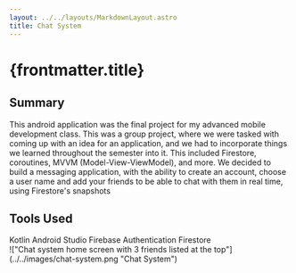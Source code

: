 ```yaml
---
layout: ../../layouts/MarkdownLayout.astro
title: Chat System
---
```



# {frontmatter.title}

## Summary

This android application was the final project for my advanced mobile development class. This
was a group project, where we were tasked with coming up with an idea for an application, and
we had to incorporate things we learned throughout the semester into it. This included Firestore,
coroutines, MVVM (Model-View-ViewModel), and more. We decided to build a messaging application,
with the ability to create an account, choose a user name and add your friends to be able to chat
with them in real time, using Firestore's snapshots

## Tools Used

<div class="flex max-w-3xl flex-wrap justify-center gap-4">
  <SkillTag>Kotlin</SkillTag>
  <SkillTag>Android Studio</SkillTag>
  <SkillTag>Firebase Authentication</SkillTag>
  <SkillTag>Firestore</SkillTag>
</div>

<div class="mt-8">
  !["Chat system home screen with 3 friends listed at the
  top"](../../images/chat-system.png "Chat System")
</div>
